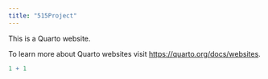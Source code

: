 ```yaml
---
title: "515Project"
---
```


This is a Quarto website.

To learn more about Quarto websites visit <https://quarto.org/docs/websites>.

```r
1 + 1
```

